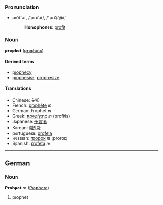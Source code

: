 ===Pronunciation===
*prŏf'ət, /ˈprɒfət/, /"prQf@t/
*:'''Homophones''': [[profit]]

===Noun===
'''prophet''' ([[prophets]])

====Derived terms====
*[[prophecy]]
*[[prophesise]], [[prophesize]]

====Translations====
*Chinese: [[先知]]
*French: [[prophète]] ''m''
*German: Prophet ''m''
*Greek: [[προφήτης]] ''m'' (prof&iacute;tis)
*Japanese: [[予言者]]
*Korean: [[예언자]]
*portuguese: [[profeta]]
*Russian: [[пророк]] ''m'' (prorok)
*Spanish: [[profeta]] ''m''

----

==German==
===Noun===
'''Prohpet''' ''m'' ([[Prophete]])

# prophet